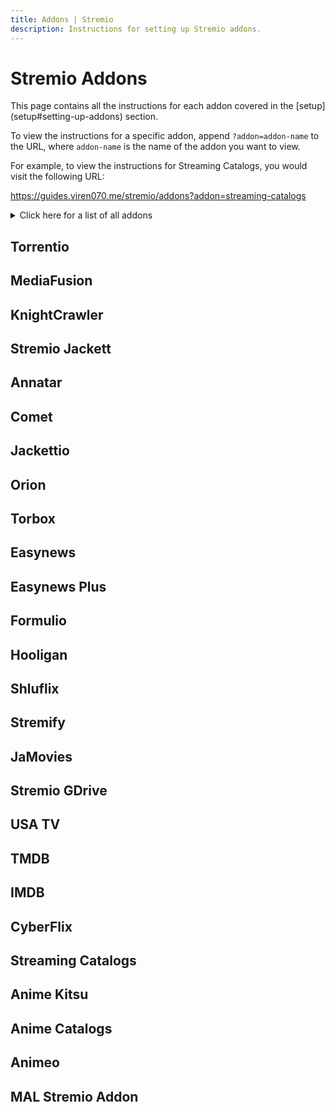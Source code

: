 ```yaml
---
title: Addons | Stremio
description: Instructions for setting up Stremio addons.
---
```



# Stremio Addons

<Tabs queryString="addon" className="hidden-tabs">
<TabItem default value="">
This page contains all the instructions for each addon covered in the [setup](setup#setting-up-addons) section.

To view the instructions for a specific addon, append `?addon=addon-name` to the URL, where `addon-name` is the name of the addon you want to view.

For example, to view the instructions for Streaming Catalogs, you would visit the following URL: 

https://guides.viren070.me/stremio/addons?addon=streaming-catalogs

<details>
<summary>Click here for a list of all addons</summary>

    - [Torrentio](?addon=torrentio)
    - [MediaFusion](?addon=mediafusion)
    - [KnightCrawler](?addon=knightcrawler)
    - [Stremio Jackett](?addon=stremio-jackett)
    - [Annatar](?addon=annatar)
    - [Comet](?addon=comet)
    - [Jackettio](?addon=jackettio)
    - [Orion](?addon=orion)
    - [Torbox](?addon=torbox)
    - [Easynews](?addon=easynews)
    - [Easynews Plus](?addon=easynews-plus)
    - [Formulio](?addon=formulio)
    - [Hooligan](?addon=hooligan)
    - [Shluflix](?addon=shluflix)
    - [Stremify](?addon=stremify)
    - [JaMovies](?addon=jamovies)
    - [Stremio GDrive](?addon=stremio-gdrive)
    - [USA TV](?addon=usa-tv)
    - [TMDB](?addon=tmdb)
    - [IMDB](?addon=imdb)
    - [CyberFlix](?addon=cyberflix)
    - [Streaming Catalogs](?addon=streaming-catalogs)
    - [Anime Kitsu](?addon=anime-kitsu)
    - [Anime Catalogs](?addon=anime-catalogs)
    - [Animeo](?addon=animeo)
    - [MAL Stremio Addon](?addon=mal-stremio-addon)
</details>

</TabItem>
<TabItem value="torrentio">
<h2>Torrentio</h2>
<Torrentio />
</TabItem>
<TabItem value="mediafusion">
<h2>MediaFusion</h2>
<MediaFusion />
</TabItem>
<TabItem value="knightcrawler">
<h2>KnightCrawler</h2>
<KnightCrawler />
</TabItem>
<TabItem value="stremio-jackett">
<h2>Stremio Jackett</h2>
<StremioJackett />
</TabItem>
<TabItem value="annatar">
<h2>Annatar</h2>
<Annatar />
</TabItem>
<TabItem value="comet">
<h2>Comet</h2>
<Comet />
</TabItem>
<TabItem value="jackettio">
<h2>Jackettio</h2>
<Jackettio />
</TabItem>
<TabItem value="orion">
<h2>Orion</h2>
<Orion />
</TabItem>
<TabItem value="torbox">
<h2>Torbox</h2>
<Torbox />
</TabItem>
<TabItem value="easynews">
<h2>Easynews</h2>
<Easynews />
</TabItem>
<TabItem value="easynews-plus">
<h2>Easynews Plus</h2>
<EasynewsPlus />
</TabItem>
<TabItem value="formulio">
<h2>Formulio</h2>
<Formulio />
</TabItem>
<TabItem value="hooligan">
<h2>Hooligan</h2>
<Hooligan />
</TabItem>
<TabItem value="shluflix">
<h2>Shluflix</h2>
<Shluflix />
</TabItem>
<TabItem value="stremify">
<h2>Stremify</h2>
<Stremify />
</TabItem>
<TabItem value="jamovies">
<h2>JaMovies</h2>
<JaMovies />
</TabItem>
<TabItem value="stremio-gdrive">
<h2>Stremio GDrive</h2>
<StremioGDrive />
</TabItem>
<TabItem value="usa-tv">
<h2>USA TV</h2>
<UsaTv />
</TabItem>
<TabItem value="tmdb">
<h2>TMDB</h2>
<Tmdb />
</TabItem>
<TabItem value="imdb">
<h2>IMDB</h2>
<Imdb />
</TabItem>
<TabItem value="cyberflix">
<h2>CyberFlix</h2>
<CyberFlix />
</TabItem>
<TabItem value="streaming-catalogs">
<h2>Streaming Catalogs</h2>
<StreamingCatalogs />
</TabItem>
<TabItem value="anime-kitsu">
<h2>Anime Kitsu</h2>
<AnimeKitsu />
</TabItem>
<TabItem value="anime-catalogs">
<h2>Anime Catalogs</h2>
<AnimeCatalogs />
</TabItem>
<TabItem value="animeo">
<h2>Animeo</h2>
<Animeo />
</TabItem>
<TabItem value="mal-stremio-addon">
<h2>MAL Stremio Addon</h2>
<MalStremioAddon />
</TabItem>
</Tabs>